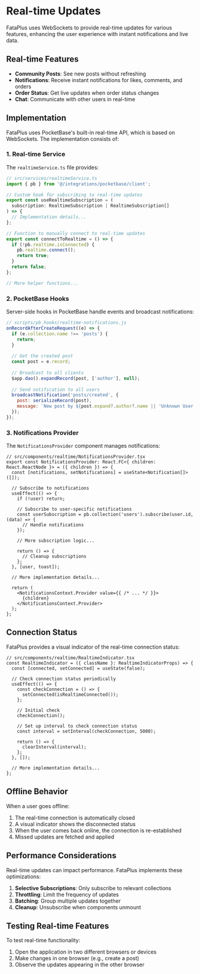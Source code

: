 # Real-time Updates

FataPlus uses WebSockets to provide real-time updates for various features, enhancing the user experience with instant notifications and live data.

## Real-time Features

- **Community Posts**: See new posts without refreshing
- **Notifications**: Receive instant notifications for likes, comments, and orders
- **Order Status**: Get live updates when order status changes
- **Chat**: Communicate with other users in real-time

## Implementation

FataPlus uses PocketBase's built-in real-time API, which is based on WebSockets. The implementation consists of:

### 1. Real-time Service

The `realtimeService.ts` file provides:

```typescript
// src/services/realtimeService.ts
import { pb } from '@/integrations/pocketbase/client';

// Custom hook for subscribing to real-time updates
export const useRealtimeSubscription = (
  subscription: RealtimeSubscription | RealtimeSubscription[]
) => {
  // Implementation details...
};

// Function to manually connect to real-time updates
export const connectToRealtime = () => {
  if (!pb.realtime.isConnected) {
    pb.realtime.connect();
    return true;
  }
  return false;
};

// More helper functions...
```

### 2. PocketBase Hooks

Server-side hooks in PocketBase handle events and broadcast notifications:

```javascript
// scripts/pb_hooks/realtime-notifications.js
onRecordAfterCreateRequest((e) => {
  if (e.collection.name !== 'posts') {
    return;
  }
  
  // Get the created post
  const post = e.record;
  
  // Broadcast to all clients
  $app.dao().expandRecord(post, ['author'], null);
  
  // Send notification to all users
  broadcastNotification('posts/created', {
    post: serializeRecord(post),
    message: `New post by ${post.expand?.author?.name || 'Unknown User'}`
  });
});
```

### 3. Notifications Provider

The `NotificationsProvider` component manages notifications:

```tsx
// src/components/realtime/NotificationsProvider.tsx
export const NotificationsProvider: React.FC<{ children: React.ReactNode }> = ({ children }) => {
  const [notifications, setNotifications] = useState<Notification[]>([]);
  
  // Subscribe to notifications
  useEffect(() => {
    if (!user) return;
    
    // Subscribe to user-specific notifications
    const userSubscription = pb.collection('users').subscribe(user.id, (data) => {
      // Handle notifications
    });
    
    // More subscription logic...
    
    return () => {
      // Cleanup subscriptions
    };
  }, [user, toast]);
  
  // More implementation details...
  
  return (
    <NotificationsContext.Provider value={{ /* ... */ }}>
      {children}
    </NotificationsContext.Provider>
  );
};
```

## Connection Status

FataPlus provides a visual indicator of the real-time connection status:

```tsx
// src/components/realtime/RealtimeIndicator.tsx
const RealtimeIndicator = ({ className }: RealtimeIndicatorProps) => {
  const [connected, setConnected] = useState(false);
  
  // Check connection status periodically
  useEffect(() => {
    const checkConnection = () => {
      setConnected(isRealtimeConnected());
    };
    
    // Initial check
    checkConnection();
    
    // Set up interval to check connection status
    const interval = setInterval(checkConnection, 5000);
    
    return () => {
      clearInterval(interval);
    };
  }, []);
  
  // More implementation details...
};
```

## Offline Behavior

When a user goes offline:

1. The real-time connection is automatically closed
2. A visual indicator shows the disconnected status
3. When the user comes back online, the connection is re-established
4. Missed updates are fetched and applied

## Performance Considerations

Real-time updates can impact performance. FataPlus implements these optimizations:

1. **Selective Subscriptions**: Only subscribe to relevant collections
2. **Throttling**: Limit the frequency of updates
3. **Batching**: Group multiple updates together
4. **Cleanup**: Unsubscribe when components unmount

## Testing Real-time Features

To test real-time functionality:

1. Open the application in two different browsers or devices
2. Make changes in one browser (e.g., create a post)
3. Observe the updates appearing in the other browser
